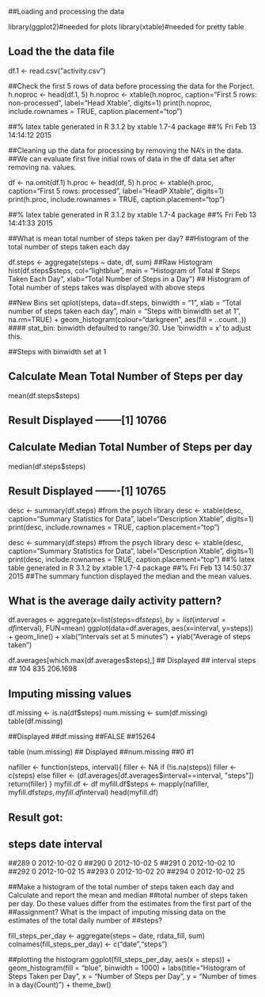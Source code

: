 ##Loading and processing the data

library(ggplot2)#needed for plots
library(xtable)#needed for pretty table

## Load the the data file
df.1 <- read.csv("activity.csv")

##Check the first 5 rows of data before processing the data for the Porject.
h.noproc <- head(df.1, 5)
h.noproc <- xtable(h.noproc, caption="First 5 rows: non-processed", label="Head Xtable", digits=1)
print(h.noproc, include.rownames = TRUE, caption.placement="top")

##% latex table generated in R 3.1.2 by xtable 1.7-4 package
##% Fri Feb 13 14:14:12 2015

##Cleaning up the data for processing by removing the NA's in the data.
##We can evaluate first five initial rows of data in the df data set after removing na. values.

df <- na.omit(df.1)
h.proc <- head(df, 5)
h.proc <- xtable(h.proc, caption="First 5 rows: processed", label="HeadP Xtable", digits=1)
print(h.proc, include.rownames = TRUE, caption.placement="top")

##% latex table generated in R 3.1.2 by xtable 1.7-4 package
##% Fri Feb 13 14:41:33 2015

##What is mean total number of steps taken per day?
##Histogram of the total number of steps taken each day

df.steps <- aggregate(steps ~ date, df, sum)
##Raw Histogram
hist(df.steps$steps, col="lightblue", main = "Histogram of Total # Steps Taken Each Day", 
     xlab="Total Number of Steps in a Day")
## Histogram of Total number of steps takes was displayed with above steps

#################################################################################

##New Bins set
qplot(steps, data=df.steps, binwidth = "1", xlab = "Total number of steps taken each day", 
      main = "Steps with binwidth set at 1", na.rm=TRUE) + 
  geom_histogram(colour="darkgreen", aes(fill = ..count..)) 
#### stat_bin: binwidth defaulted to range/30. Use 'binwidth = x' to adjust this.

##Steps with binwidth set at 1


## Calculate Mean Total Number of Steps per day
mean(df.steps$steps)

## Result Displayed  --------[1] 10766

## Calculate Median Total Number of Steps per day
median(df.steps$steps)

## Result Displayed  -------[1] 10765

desc <- summary(df.steps) #from the psych library
desc <- xtable(desc, caption="Summary Statistics for Data", 
               label="Description Xtable", digits=1)
print(desc, include.rownames = TRUE, caption.placement="top")

desc <- summary(df.steps) #from the psych library
desc <- xtable(desc, caption="Summary Statistics for Data", 
               label="Description Xtable", digits=1)
print(desc, include.rownames = TRUE, caption.placement="top")
##% latex table generated in R 3.1.2 by xtable 1.7-4 package
##% Fri Feb 13 14:50:37 2015
##The summary function displayed the median and the mean values.

## What is the average daily activity pattern?

df.averages <- aggregate(x=list(steps=df$steps), by=list(interval=df$interval), FUN=mean)
ggplot(data=df.averages, aes(x=interval, y=steps)) + geom_line() + 
  xlab("Intervals set at 5 minutes") + ylab("Average of steps taken")

df.averages[which.max(df.averages$steps),]
## Displayed 
##  interval    steps
##     104      835 206.1698


## Imputing missing values
df.missing <- is.na(df$steps)
num.missing <- sum(df.missing)
table(df.missing)

##Displayed
##df.missing
##FALSE 
##15264

table (num.missing)
## Displayed
##num.missing
##0 
#1

nafiller <- function(steps, interval){
  filler <- NA
  if (!is.na(steps))
    filler <- c(steps)
  else
    filler <- (df.averages[df.averages$interval==interval, "steps"])
  return(filler)
}
myfill.df <- df
myfill.df$steps <- mapply(nafiller, myfill.df$steps, myfill.df$interval)
head(myfill.df)

## Result got:
##  steps       date interval
##289     0 2012-10-02        0
##290     0 2012-10-02        5
##291     0 2012-10-02       10
##292     0 2012-10-02       15
##293     0 2012-10-02       20
##294     0 2012-10-02       25


##Make a histogram of the total number of steps taken each day and Calculate and report the mean and median ##total number of steps taken per day. Do these values differ from the estimates from the first part of the ##assignment? What is the impact of imputing missing data on the estimates of the total daily number of ##steps?

fill_steps_per_day <- aggregate(steps ~ date, rdata_fill, sum)
colnames(fill_steps_per_day) <- c("date","steps")

##plotting the histogram
ggplot(fill_steps_per_day, aes(x = steps)) + 
       geom_histogram(fill = "blue", binwidth = 1000) + 
        labs(title="Histogram of Steps Taken per Day", 
             x = "Number of Steps per Day", y = "Number of times in a day(Count)") + theme_bw() 